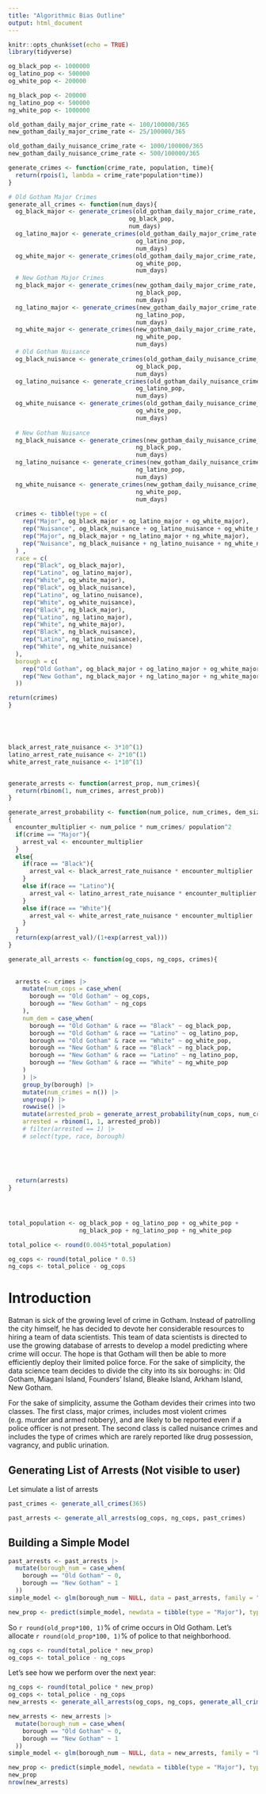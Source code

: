 ```yaml
---
title: "Algorithmic Bias Outline"
output: html_document
---
```


```r
knitr::opts_chunk$set(echo = TRUE)
library(tidyverse)

og_black_pop <- 1000000
og_latino_pop <- 500000
og_white_pop <- 200000

ng_black_pop <- 200000
ng_latino_pop <- 500000
ng_white_pop <- 1000000

old_gotham_daily_major_crime_rate <- 100/100000/365
new_gotham_daily_major_crime_rate <- 25/100000/365

old_gotham_daily_nuisance_crime_rate <- 1000/100000/365
new_gotham_daily_nuisance_crime_rate <- 500/100000/365

generate_crimes <- function(crime_rate, population, time){
  return(rpois(1, lambda = crime_rate*population*time))
}

# Old Gotham Major Crimes
generate_all_crimes <- function(num_days){
  og_black_major <- generate_crimes(old_gotham_daily_major_crime_rate,
                                  og_black_pop,
                                  num_days)
  og_latino_major <- generate_crimes(old_gotham_daily_major_crime_rate,
                                    og_latino_pop,
                                    num_days)
  og_white_major <- generate_crimes(old_gotham_daily_major_crime_rate,
                                    og_white_pop,
                                    num_days)
  # New Gotham Major Crimes
  ng_black_major <- generate_crimes(new_gotham_daily_major_crime_rate,
                                    ng_black_pop,
                                    num_days)
  ng_latino_major <- generate_crimes(new_gotham_daily_major_crime_rate,
                                    ng_latino_pop,
                                    num_days)
  ng_white_major <- generate_crimes(new_gotham_daily_major_crime_rate,
                                    ng_white_pop,
                                    num_days)
  # Old Gotham Nuisance
  og_black_nuisance <- generate_crimes(old_gotham_daily_nuisance_crime_rate,
                                    og_black_pop,
                                    num_days)
  og_latino_nuisance <- generate_crimes(old_gotham_daily_nuisance_crime_rate,
                                    og_latino_pop,
                                    num_days)
  og_white_nuisance <- generate_crimes(old_gotham_daily_nuisance_crime_rate,
                                    og_white_pop,
                                    num_days)
  
  # New Gotham Nuisance
  ng_black_nuisance <- generate_crimes(new_gotham_daily_nuisance_crime_rate,
                                    ng_black_pop,
                                    num_days)
  ng_latino_nuisance <- generate_crimes(new_gotham_daily_nuisance_crime_rate,
                                    ng_latino_pop,
                                    num_days)
  ng_white_nuisance <- generate_crimes(new_gotham_daily_nuisance_crime_rate,
                                    ng_white_pop,
                                    num_days)
  
  crimes <- tibble(type = c(
    rep("Major", og_black_major + og_latino_major + og_white_major),
    rep("Nuisance", og_black_nuisance + og_latino_nuisance + og_white_nuisance),
    rep("Major", ng_black_major + ng_latino_major + ng_white_major),
    rep("Nuisance", ng_black_nuisance + ng_latino_nuisance + ng_white_nuisance)
  ) , 
  race = c(
    rep("Black", og_black_major),
    rep("Latino", og_latino_major),
    rep("White", og_white_major),
    rep("Black", og_black_nuisance),
    rep("Latino", og_latino_nuisance),
    rep("White", og_white_nuisance),
    rep("Black", ng_black_major),
    rep("Latino", ng_latino_major),
    rep("White", ng_white_major),
    rep("Black", ng_black_nuisance),
    rep("Latino", ng_latino_nuisance),
    rep("White", ng_white_nuisance)
  ), 
  borough = c(
    rep("Old Gotham", og_black_major + og_latino_major + og_white_major + og_black_nuisance + og_latino_nuisance + og_white_nuisance),
    rep("New Gotham", ng_black_major + ng_latino_major + ng_white_major + ng_black_nuisance + ng_latino_nuisance + ng_white_nuisance)
  ))

return(crimes)
}





black_arrest_rate_nuisance <- 3*10^(1)
latino_arrest_rate_nuisance <- 2*10^(1)
white_arrest_rate_nuisance <- 1*10^(1)


generate_arrests <- function(arrest_prop, num_crimes){
  return(rbinom(1, num_crimes, arrest_prob))
}

generate_arrest_probability <- function(num_police, num_crimes, dem_size, bor_size, race, crime)
{
  encounter_multiplier <- num_police * num_crimes/ population^2
  if(crime == "Major"){
    arrest_val <- encounter_multiplier
  }
  else{
    if(race == "Black"){
      arrest_val <- black_arrest_rate_nuisance * encounter_multiplier
    }
    else if(race == "Latino"){
      arrest_val <- latino_arrest_rate_nuisance * encounter_multiplier
    }
    else if(race == "White"){
      arrest_val <- white_arrest_rate_nuisance * encounter_multiplier
    }
  }
  return(exp(arrest_val)/(1+exp(arrest_val)))
}

generate_all_arrests <- function(og_cops, ng_cops, crimes){
  
  
  arrests <- crimes |>
    mutate(num_cops = case_when(
      borough == "Old Gotham" ~ og_cops,
      borough == "New Gotham" ~ ng_cops
    ),
    num_dem = case_when(
      borough == "Old Gotham" & race == "Black" ~ og_black_pop,
      borough == "Old Gotham" & race == "Latino" ~ og_latino_pop,
      borough == "Old Gotham" & race == "White" ~ og_white_pop,
      borough == "New Gotham" & race == "Black" ~ ng_black_pop,
      borough == "New Gotham" & race == "Latino" ~ ng_latino_pop,
      borough == "New Gotham" & race == "White" ~ ng_white_pop
    )
    ) |>
    group_by(borough) |>
    mutate(num_crimes = n()) |>
    ungroup() |>
    rowwise() |>
    mutate(arrested_prob = generate_arrest_probability(num_cops, num_crimes, num_dem, race, type),
    arrested = rbinom(1, 1, arrested_prob))
    # filter(arrested == 1) |>
    # select(type, race, borough)
  
  
  
  
  
  return(arrests)
}




total_population <- og_black_pop + og_latino_pop + og_white_pop +
                    ng_black_pop + ng_latino_pop + ng_white_pop

total_police <- round(0.0045*total_population)

og_cops <- round(total_police * 0.5)
ng_cops <- total_police - og_cops
```


# Introduction

Batman is sick of the growing level of crime in Gotham. Instead of patrolling the city himself, he has decided to devote her considerable resources to hiring a team of data scientists. This team of data scientists is directed to use the growing database of arrests to develop a model predicting where crime will occur. The hope is that Gotham will then be able to more efficiently deploy their limited police force. For the sake of simplicity, the data science team decides to divide the city into its six boroughs: in: Old Gotham, Miagani Island, Founders' Island, Bleake Island, Arkham Island, New Gotham. 

For the sake of simplicity, assume the Gotham devides their crimes into two classes. The first class, major crimes, includes most violent crimes (e.g. murder and armed robbery), and are likely to be reported even if a police officer is not present. The second class is called nuisance crimes and includes the type of crimes which are rarely reported like drug possession, vagrancy, and public urination.

## Generating List of Arrests (Not visible to user)

Let simulate a list of arrests

```r
past_crimes <- generate_all_crimes(365)
```



```r
past_arrests <- generate_all_arrests(og_cops, ng_cops, past_crimes)
```


## Building a Simple Model

```r
past_arrests <- past_arrests |>
  mutate(borough_num = case_when(
    borough == "Old Gotham" ~ 0,
    borough == "New Gotham" ~ 1
  ))
simple_model <- glm(borough_num ~ NULL, data = past_arrests, family = "binomial")

new_prop <- predict(simple_model, newdata = tibble(type = "Major"), type = "response")
```

So `r round(old_prop*100, 1)`% of crime occurs in Old Gotham. Let's allocate `r round(old_prop*100, 1)`% of police to that neighborhood.

```r
ng_cops <- round(total_police * new_prop)
og_cops <- total_police - ng_cops
```

Let's see how we perform over the next year:

```r
ng_cops <- round(total_police * new_prop)
og_cops <- total_police - ng_cops
new_arrests <- generate_all_arrests(og_cops, ng_cops, generate_all_crimes(365))

new_arrests <- new_arrests |>
  mutate(borough_num = case_when(
    borough == "Old Gotham" ~ 0,
    borough == "New Gotham" ~ 1
  ))
simple_model <- glm(borough_num ~ NULL, data = new_arrests, family = "binomial")

new_prop <- predict(simple_model, newdata = tibble(type = "Major"), type = "response")
new_prop
nrow(new_arrests)
```


